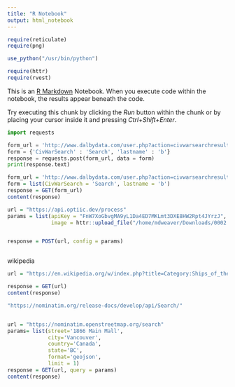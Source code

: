 ```yaml
---
title: "R Notebook"
output: html_notebook
---
```


```r
require(reticulate)
require(png)

use_python("/usr/bin/python")

require(httr)
require(rvest)
```


This is an [R Markdown](http://rmarkdown.rstudio.com) Notebook. When you execute code within the notebook, the results appear beneath the code. 

Try executing this chunk by clicking the *Run* button within the chunk or by placing your cursor inside it and pressing *Ctrl+Shift+Enter*. 

```python
import requests

form_url = 'http://www.dalbydata.com/user.php?action=civwarsearchresults'
form = {'CivWarSearch' : 'Search', 'lastname' : 'b'}
response = requests.post(form_url, data = form)
print(response.text)
```


```r
form_url = 'http://www.dalbydata.com/user.php?action=civwarsearchresults&lastname=b'
form = list(CivWarSearch = 'Search', lastname = 'b')
response = GET(form_url)
content(response)
```



```r
url = "https://api.optiic.dev/process"
params = list(apiKey = "FnW7XoGbvgMA9yL1Da4ED7MKLmt3DXE8HW2Rpt4JYrzJ", 
              image = httr::upload_file("/home/mdweaver/Downloads/0002.bin.png"))


response = POST(url, config = params)



```


wikipedia

```r
url = "https://en.wikipedia.org/w/index.php?title=Category:Ships_of_the_Union_Navy"

response = GET(url)
content(response)
```

```r

"https://nominatim.org/release-docs/develop/api/Search/"


url = "https://nominatim.openstreetmap.org/search"
params= list(street='1866 Main Mall',
             city='Vancouver',
             country='Canada',
             state='BC',
             format='geojson',
             limit = 1)
response = GET(url, query = params)
content(response)
```

